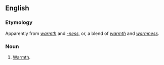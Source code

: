 ==English==

===Etymology===
Apparently from ''[[warmth]]'' and ''[[-ness]]'', or, a blend of ''[[warmth]]'' and ''[[warmness]]''.

===Noun===
{{en-noun|-}}

# {{context|nonstandard|lang=en}} [[warmth|Warmth]].